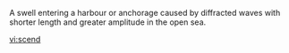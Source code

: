 A swell entering a harbour or anchorage caused by diffracted waves with shorter length and greater amplitude in the open sea.

[[vi:scend]]